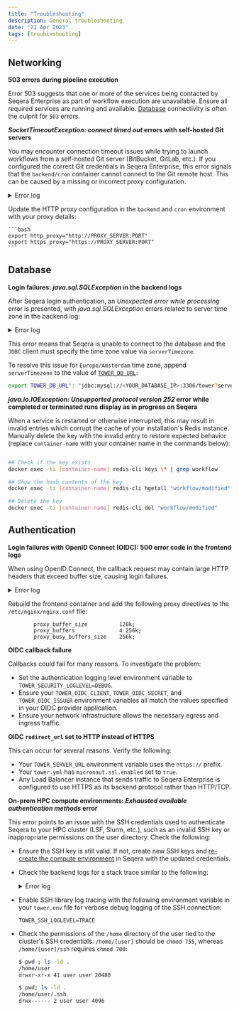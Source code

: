 ```yaml
---
title: "Troubleshooting"
description: General troubleshooting
date: "21 Apr 2023"
tags: [troubleshooting]
---
```


## Networking

**503 errors during pipeline execution**

Error 503 suggests that one or more of the services being contacted by Seqera Enterprise as part of workflow execution are unavailable. Ensure all required services are running and available. [Database](./configuration/overview.mdx#seqera-and-redis-databases) connectivity is often the culprit for `503` errors.

**_SocketTimeoutException: connect timed out_ errors with self-hosted Git servers**

You may encounter connection timeout issues while trying to launch workflows from a self-hosted Git server (BitBucket, GitLab, etc.). If you configured the correct Git credentials in Seqera Enterprise, this error signals that the `backend/cron` container cannot connect to the Git remote host. This can be caused by a missing or incorrect proxy configuration.

  <details>
    <summary>Error log</summary>

```bash

ERROR i.s.t.c.GlobalErrorController - Unexpected error while processing - Error ID: 6h3HBUkaPe03vgzoDPc5HO
java.net.SocketTimeoutException: connect timed out
        at java.base/java.net.PlainSocketImpl.socketConnect(Native Method)
        at java.base/java.net.AbstractPlainSocketImpl.doConnect(AbstractPlainSocketImpl.java:399)
        at java.base/java.net.AbstractPlainSocketImpl.connectToAddress(AbstractPlainSocketImpl.java:242)
        at java.base/java.net.AbstractPlainSocketImpl.connect(AbstractPlainSocketImpl.java:224)
        at java.base/java.net.SocksSocketImpl.connect(SocksSocketImpl.java:392)
        at java.base/java.net.Socket.connect(Socket.java:609)
        at java.base/sun.security.ssl.SSLSocketImpl.connect(SSLSocketImpl.java:289)
        at java.base/sun.net.NetworkClient.doConnect(NetworkClient.java:177)
        at java.base/sun.net.www.http.HttpClient.openServer(HttpClient.java:474)
        at java.base/sun.net.www.http.HttpClient.openServer(HttpClient.java:569)
        at java.base/sun.net.www.protocol.https.HttpsClient.<init>(HttpsClient.java:265)
        at java.base/sun.net.www.protocol.https.HttpsClient.New(HttpsClient.java:372)
        at java.base/sun.net.www.protocol.https.AbstractDelegateHttpsURLConnection.getNewHttpClient(AbstractDelegateHttpsURLConnection.java:203)
        at java.base/sun.net.www.protocol.http.HttpURLConnection.plainConnect0(HttpURLConnection.java:1187)
        at java.base/sun.net.www.protocol.http.HttpURLConnection.plainConnect(HttpURLConnection.java:1081)
        at java.base/sun.net.www.protocol.https.AbstractDelegateHttpsURLConnection.connect(AbstractDelegateHttpsURLConnection.java:189)
        at java.base/sun.net.www.protocol.http.HttpURLConnection.getInputStream0(HttpURLConnection.java:1592)
        at java.base/sun.net.www.protocol.http.HttpURLConnection.getInputStream(HttpURLConnection.java:1520)
        at java.base/java.net.HttpURLConnection.getResponseCode(HttpURLConnection.java:527)
        at java.base/sun.net.www.protocol.https.HttpsURLConnectionImpl.getResponseCode(HttpsURLConnectionImpl.java:334)
        at nextflow.scm.RepositoryProvider.checkResponse(RepositoryProvider.groovy:167)
        at nextflow.scm.RepositoryProvider.invoke(RepositoryProvider.groovy:136)
        at nextflow.scm.RepositoryProvider.memoizedMethodPriv$invokeAndParseResponseString(RepositoryProvider.groovy:218)
        at java.base/jdk.internal.reflect.NativeMethodAccessorImpl.invoke0(Native Method)
        at java.base/jdk.internal.reflect.NativeMethodAccessorImpl.invoke(NativeMethodAccessorImpl.java:62)
        at java.base/jdk.internal.reflect.DelegatingMethodAccessorImpl.invoke(DelegatingMethodAccessorImpl.java:43)
        at java.base/java.lang.reflect.Method.invoke(Method.java:566)
        at org.codehaus.groovy.reflection.CachedMethod.invoke(CachedMethod.java:107)
        at groovy.lang.MetaMethod.doMethodInvoke(MetaMethod.java:323)
        at groovy.lang.MetaClassImpl.invokeMethod(MetaClassImpl.java:1259)
        at groovy.lang.MetaClassImpl.invokeMethod(MetaClassImpl.java:1026)
        at org.codehaus.groovy.runtime.InvokerHelper.invokePogoMethod(InvokerHelper.java:1029)
        at org.codehaus.groovy.runtime.InvokerHelper.invokeMethod(InvokerHelper.java:1012)
        at org.codehaus.groovy.runtime.InvokerHelper.invokeMethodSafe(InvokerHelper.java:101)
        at nextflow.scm.RepositoryProvider$_closure2.doCall(RepositoryProvider.groovy)
        at java.base/jdk.internal.reflect.NativeMethodAccessorImpl.invoke0(Native Method)
        at java.base/jdk.internal.reflect.NativeMethodAccessorImpl.invoke(NativeMethodAccessorImpl.java:62)
        at java.base/jdk.internal.reflect.DelegatingMethodAccessorImpl.invoke(DelegatingMethodAccessorImpl.java:43)
        at java.base/java.lang.reflect.Method.invoke(Method.java:566)
        at org.codehaus.groovy.reflection.CachedMethod.invoke(CachedMethod.java:107)
        at groovy.lang.MetaMethod.doMethodInvoke(MetaMethod.java:323)
        at org.codehaus.groovy.runtime.metaclass.ClosureMetaClass.invokeMethod(ClosureMetaClass.java:263)
        at groovy.lang.MetaClassImpl.invokeMethod(MetaClassImpl.java:1026)
        at groovy.lang.Closure.call(Closure.java:412)
        at org.codehaus.groovy.runtime.memoize.Memoize$MemoizeFunction.lambda$call$0(Memoize.java:137)
        at org.codehaus.groovy.runtime.memoize.ConcurrentCommonCache.getAndPut(ConcurrentCommonCache.java:137)
        at org.codehaus.groovy.runtime.memoize.ConcurrentCommonCache.getAndPut(ConcurrentCommonCache.java:113)
        at org.codehaus.groovy.runtime.memoize.Memoize$MemoizeFunction.call(Memoize.java:136)
        at groovy.lang.Closure.call(Closure.java:428)
        at nextflow.scm.RepositoryProvider.invokeAndParseResponse(RepositoryProvider.groovy)
        at java.base/jdk.internal.reflect.NativeMethodAccessorImpl.invoke0(Native Method)
        at java.base/jdk.internal.reflect.NativeMethodAccessorImpl.invoke(NativeMethodAccessorImpl.java:62)
        at java.base/jdk.internal.reflect.DelegatingMethodAccessorImpl.invoke(DelegatingMethodAccessorImpl.java:43)
        at java.base/java.lang.reflect.Method.invoke(Method.java:566)
        at org.codehaus.groovy.runtime.callsite.PlainObjectMetaMethodSite.doInvoke(PlainObjectMetaMethodSite.java:43)
        at org.codehaus.groovy.runtime.callsite.PogoMetaMethodSite$PogoCachedMethodSiteNoUnwrapNoCoerce.invoke(PogoMetaMethodSite.java:193)
        at org.codehaus.groovy.runtime.callsite.PogoMetaMethodSite.callCurrent(PogoMetaMethodSite.java:61)
        at org.codehaus.groovy.runtime.callsite.AbstractCallSite.callCurrent(AbstractCallSite.java:185)
        at nextflow.scm.BitbucketRepositoryProvider.getCloneUrl(BitbucketRepositoryProvider.groovy:114)
        at nextflow.scm.AssetManager.memoizedMethodPriv$getGitRepositoryUrl(AssetManager.groovy:394)
        at java.base/jdk.internal.reflect.NativeMethodAccessorImpl.invoke0(Native Method)
        at java.base/jdk.internal.reflect.NativeMethodAccessorImpl.invoke(NativeMethodAccessorImpl.java:62)
        at java.base/jdk.internal.reflect.DelegatingMethodAccessorImpl.invoke(DelegatingMethodAccessorImpl.java:43)
        at java.base/java.lang.reflect.Method.invoke(Method.java:566)
        at org.codehaus.groovy.reflection.CachedMethod.invoke(CachedMethod.java:107)
        at groovy.lang.MetaMethod.doMethodInvoke(MetaMethod.java:323)
        at groovy.lang.MetaClassImpl.invokeMethod(MetaClassImpl.java:1259)
        at groovy.lang.MetaClassImpl.invokeMethod(MetaClassImpl.java:1026)
        at org.codehaus.groovy.runtime.InvokerHelper.invokePogoMethod(InvokerHelper.java:1029)
        at org.codehaus.groovy.runtime.InvokerHelper.invokeMethod(InvokerHelper.java:1012)
        at org.codehaus.groovy.runtime.InvokerHelper.invokeMethodSafe(InvokerHelper.java:101)
        at nextflow.scm.AssetManager$_closure1.doCall(AssetManager.groovy)
        at nextflow.scm.AssetManager$_closure1.doCall(AssetManager.groovy)
        at java.base/jdk.internal.reflect.NativeMethodAccessorImpl.invoke0(Native Method)
        at java.base/jdk.internal.reflect.NativeMethodAccessorImpl.invoke(NativeMethodAccessorImpl.java:62)
        at java.base/jdk.internal.reflect.DelegatingMethodAccessorImpl.invoke(DelegatingMethodAccessorImpl.java:43)
        at java.base/java.lang.reflect.Method.invoke(Method.java:566)
        at org.codehaus.groovy.reflection.CachedMethod.invoke(CachedMethod.java:107)
        at groovy.lang.MetaMethod.doMethodInvoke(MetaMethod.java:323)
        at org.codehaus.groovy.runtime.metaclass.ClosureMetaClass.invokeMethod(ClosureMetaClass.java:263)
        at groovy.lang.MetaClassImpl.invokeMethod(MetaClassImpl.java:1026)
        at groovy.lang.Closure.call(Closure.java:412)
        at org.codehaus.groovy.runtime.memoize.Memoize$MemoizeFunction.lambda$call$0(Memoize.java:137)
        at org.codehaus.groovy.runtime.memoize.ConcurrentCommonCache.getAndPut(ConcurrentCommonCache.java:137)
        at org.codehaus.groovy.runtime.memoize.ConcurrentCommonCache.getAndPut(ConcurrentCommonCache.java:113)
        at org.codehaus.groovy.runtime.memoize.Memoize$MemoizeFunction.call(Memoize.java:136)
        at groovy.lang.Closure.call(Closure.java:406)
        at nextflow.scm.AssetManager.getGitRepositoryUrl(AssetManager.groovy)

```

  </details>

Update the HTTP proxy configuration in the `backend` and `cron` environment with your proxy details:

    ```bash
    export http_proxy="http://PROXY_SERVER:PORT"
    export https_proxy="https://PROXY_SERVER:PORT"
    ```

## Database

**Login failures: _java.sql.SQLException_ in the backend logs**

After Seqera login authentication, an _Unexpected error while processing_ error is presented, with _java.sql.SQLException_ errors related to server time zone in the backend log:

  <details>
    <summary>Error log</summary>

```
io.micronaut.transaction.exceptions.CannotCreateTransactionException: Could not open Hibernate Session for transaction
…
Caused by: org.hibernate.exception.GenericJDBCException: Unable to acquire JDBC Connection
…
java.sql.SQLException: The server time zone value ‘CEST’ is unrecognized or represents more than one time zone. You must configure either the server or JDBC driver (via the ‘serverTimezone’ configuration property) to use a more specific time zone value if you want to utilize time zone support.
…
```

  </details>

This error means that Seqera is unable to connect to the database and the `JDBC` client must specify the time zone value via `serverTimezone`.

To resolve this issue for `Europe/Amsterdam` time zone, append `serverTimezone` to the value of [`TOWER_DB_URL`](./configuration/overview.mdx#tower-and-redis-databases):

```bash
export TOWER_DB_URL": "jdbc:mysql://<YOUR_DATABASE_IP>:3306/tower?serverTimezone=Europe/Amsterdam"
```

**_java.io.IOException: Unsupported protocol version 252_ error while completed or terminated runs display as in progress on Seqera**

When a service is restarted or otherwise interrupted, this may result in invalid entries which corrupt the cache of your installation's Redis instance. Manually delete the key with the invalid entry to restore expected behavior (replace `container-name` with your container name in the commands below):

```bash

## Check if the key exists
docker exec -ti [container-name] redis-cli keys \* | grep workflow

## Show the hash contents of the key
docker exec -ti [container-name] redis-cli hgetall "workflow/modified"

## Delete the key
docker exec -ti [container-name] redis-cli del "workflow/modified"
```

## Authentication

**Login failures with OpenID Connect (OIDC): 500 error code in the frontend logs**

When using OpenID Connect, the callback request may contain large HTTP headers that exceed buffer size, causing login failures.

  <details>
    <summary>Error log</summary>

```bash

  *8317 upstream sent too big header while reading response header from upstream, client: 10.170.157.186, server: localhost, request: "GET /oauth/callback

```

  </details>

Rebuild the frontend container and add the following proxy directives to the `/etc/nginx/nginx.conf` file:

```
        proxy_buffer_size          128k;
        proxy_buffers              4 256k;
        proxy_busy_buffers_size    256k;
```

**OIDC callback failure**

Callbacks could fail for many reasons. To investigate the problem:

- Set the authentication logging level environment variable to `TOWER_SECURITY_LOGLEVEL=DEBUG`.
- Ensure your `TOWER_OIDC_CLIENT`, `TOWER_OIDC_SECRET`, and `TOWER_OIDC_ISSUER` environment variables all match the values specified in your OIDC provider application.
- Ensure your network infrastructure allows the necessary egress and ingress traffic.

**OIDC `redirect_url` set to HTTP instead of HTTPS**

This can occur for several reasons. Verify the following:

- Your `TOWER_SERVER_URL` environment variable uses the `https://` prefix.
- Your `tower.yml` has `micronaut.ssl.enabled` set to `true`.
- Any Load Balancer instance that sends traffic to Seqera Enterprise is configured to use HTTPS as its backend protocol rather than HTTP/TCP.

**On-prem HPC compute environments: _Exhausted available authentication methods_ error**

This error points to an issue with the SSH credentials used to authenticate Seqera to your HPC cluster (LSF, Slurm, etc.), such as an invalid SSH key or inappropriate permissions on the user directory. Check the following:

- Ensure the SSH key is still valid. If not, create new SSH keys and [re-create the compute environment](../compute-envs/hpc.mdx) in Seqera with the updated credentials.

- Check the backend logs for a stack trace similar to the following:

    <details>
      <summary>Error log</summary>

        ```
        [io-executor-thread-2] 10.42.0.1 ERROR i.s.t.c.GlobalErrorController - Unexpected error while processing - Error ID: 5d7rDpS8pByF8YqfUVPvB4
        net.schmizz.sshj.userauth.UserAuthException: Exhausted available authentication methods
            at net.schmizz.sshj.SSHClient.auth(SSHClient.java:227)
            at net.schmizz.sshj.SSHClient.authPublickey(SSHClient.java:342)
            at net.schmizz.sshj.SSHClient.authPublickey(SSHClient.java:360)
            at io.seqera.tower.service.platform.ssh.SSHClientFactory.createClient(SSHClientFactory.groovy:110)
        ..
        ..
        Caused by: net.schmizz.sshj.userauth.UserAuthException: Problem getting public key from PKCS5KeyFile{resource=[PrivateKeyStringResource]}
            at net.schmizz.sshj.userauth.method.KeyedAuthMethod.putPubKey(KeyedAuthMethod.java:47)
            at net.schmizz.sshj.userauth.method.AuthPublickey.buildReq(AuthPublickey.java:62)
            at net.schmizz.sshj.userauth.method.AuthPublickey.buildReq(AuthPublickey.java:81)
            at net.schmizz.sshj.userauth.method.AbstractAuthMethod.request(AbstractAuthMethod.java:68)
            at net.schmizz.sshj.userauth.UserAuthImpl.authenticate(UserAuthImpl.java:73)
            at net.schmizz.sshj.SSHClient.auth(SSHClient.java:221)
            ... 91 common frames omitted
        Caused by: net.schmizz.sshj.userauth.keyprovider.PKCS5KeyFile$FormatException: Length mismatch: 1152 != 1191
            at net.schmizz.sshj.userauth.keyprovider.PKCS5KeyFile$ASN1Data.<init>(PKCS5KeyFile.java:248)
        ```

    </details>

- Enable SSH library log tracing with the following environment variable in your `tower.env` file for verbose debug logging of the SSH connection:

  ```env
  TOWER_SSH_LOGLEVEL=TRACE
  ```

- Check the permissions of the `/home` directory of the user tied to the cluster's SSH credentials. `/home/[user]` should be `chmod 755`, whereas `/home/[user]/ssh` requires `chmod 700`:

  ```bash
  $ pwd ; ls -ld .
  /home/user
  drwxr-xr-x 41 user user 20480

  $ pwd; ls -ld .
  /home/user/.ssh
  drwx------ 2 user user 4096

  ```
